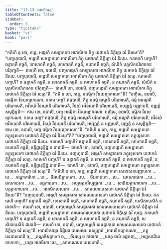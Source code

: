 ```yaml
---
title: "17.13 អាវាសិកវគ្គ"
tableOfContents: false
sidebar:
  order: 5
type: "tipitaka"
basket: "vi"
book: "pari"
---
```



<DynamicBreadcrumb />

<Division number="461" book="pari">

<Paragraph number="2164" book="pari">
“កតិហិ នុ ខោ, ភន្តេ, អង្គេហិ សមន្នាគតោ អាវាសិកោ ភិក្ខុ យថាភតំ និក្ខិត្តោ ឯវំ និរយេ”តិ?
</Paragraph>

<Paragraph number="2165" book="pari">
“បញ្ចហុបាលិ, អង្គេហិ សមន្នាគតោ អាវាសិកោ ភិក្ខុ យថាភតំ និក្ខិត្តោ ឯវំ និរយេ. កតមេហិ បញ្ចហិ? ឆន្ទាគតឹ គច្ឆតិ, ទោសាគតឹ គច្ឆតិ, មោហាគតឹ គច្ឆតិ, ភយាគតឹ គច្ឆតិ, សំឃិកំ បុគ្គលិកបរិភោគេន បរិភុញ្ជតិ—  ឥមេហិ ខោ, ឧបាលិ, បញ្ចហង្គេហិ សមន្នាគតោ អាវាសិកោ ភិក្ខុ យថាភតំ និក្ខិត្តោ ឯវំ និរយេ.
</Paragraph>

<Paragraph number="2166" book="pari">
បញ្ចហុបាលិ, អង្គេហិ សមន្នាគតោ អាវាសិកោ ភិក្ខុ យថាភតំ និក្ខិត្តោ ឯវំ សគ្គេ. កតមេហិ បញ្ចហិ? ន ឆន្ទាគតឹ គច្ឆតិ, ន ទោសាគតឹ គច្ឆតិ, ន មោហាគតឹ គច្ឆតិ, ន ភយាគតឹ គច្ឆតិ, សំឃិកំ ន បុគ្គលិកបរិភោគេន បរិភុញ្ជតិ—  ឥមេហិ ខោ, ឧបាលិ, បញ្ចហង្គេហិ សមន្នាគតោ អាវាសិកោ ភិក្ខុ យថាភតំ និក្ខិត្តោ ឯវំ សគ្គេ”តិ.
</Paragraph>

</Division>
<Division number="462" book="pari">

<Paragraph number="2167" book="pari">
“កតិ នុ ខោ, ភន្តេ, អធម្មិកា វិនយព្យាករណា”តិ?
</Paragraph>

<Paragraph number="2168" book="pari">
“បញ្ចិមេ, ឧបាលិ, អធម្មិកា វិនយព្យាករណា. កតមេ បញ្ច? ឥធុបាលិ, ភិក្ខុ អធម្មំ ធម្មោតិ បរិណាមេតិ, ធម្មំ អធម្មោតិ បរិណាមេតិ, អវិនយំ វិនយោតិ បរិណាមេតិ, វិនយំ អវិនយោតិ បរិណាមេតិ, អបញ្ញត្តំ បញ្ញាបេតិ, បញ្ញត្តំ សមុច្ឆិន្ទតិ—  ឥមេ ខោ, ឧបាលិ, បញ្ច អធម្មិកា វិនយព្យាករណា. បញ្ចិមេ, ឧបាលិ, ធម្មិកា វិនយព្យាករណា. កតមេ បញ្ច? ឥធុបាលិ, ភិក្ខុ អធម្មំ អធម្មោតិ បរិណាមេតិ, ធម្មំ ធម្មោតិ បរិណាមេតិ, អវិនយំ អវិនយោតិ បរិណាមេតិ, វិនយំ វិនយោតិ បរិណាមេតិ, អបញ្ញត្តំ ន បញ្ញបេតិ, បញ្ញត្តំ ន សមុច្ឆិន្ទតិ—  ឥមេ ខោ, ឧបាលិ, បញ្ច ធម្មិកា វិនយព្យាករណា”តិ.
</Paragraph>

</Division>
<Division number="463" book="pari">

<Paragraph number="2169" book="pari">
“កតិហិ នុ ខោ, ភន្តេ, អង្គេហិ សមន្នាគតោ ភត្តុទ្ទេសកោ យថាភតំ និក្ខិត្តោ ឯវំ និរយេ”តិ?
</Paragraph>

<Paragraph number="2170" book="pari">
“បញ្ចហុបាលិ, អង្គេហិ សមន្នាគតោ ភត្តុទ្ទេសកោ យថាភតំ និក្ខិត្តោ ឯវំ និរយេ. កតមេហិ បញ្ចហិ? ឆន្ទាគតឹ គច្ឆតិ, ទោសាគតឹ គច្ឆតិ, មោហាគតឹ គច្ឆតិ, ភយាគតឹ គច្ឆតិ, ឧទ្ទិដ្ឋានុទ្ទិដ្ឋំ ន ជានាតិ—  ឥមេហិ ខោ, ឧបាលិ, បញ្ចហង្គេហិ សមន្នាគតោ ភត្តុទ្ទេសកោ យថាភតំ និក្ខិត្តោ ឯវំ និរយេ.
</Paragraph>

<Paragraph number="2171" book="pari">
បញ្ចហុបាលិ, អង្គេហិ សមន្នាគតោ ភត្តុទ្ទេសកោ យថាភតំ និក្ខិត្តោ ឯវំ សគ្គេ. កតមេហិ បញ្ចហិ? ន ឆន្ទាគតឹ គច្ឆតិ, ន ទោសាគតឹ គច្ឆតិ, ន មោហាគតឹ គច្ឆតិ, ន ភយាគតឹ គច្ឆតិ, ឧទ្ទិដ្ឋានុទ្ទិដ្ឋំ ជានាតិ—  ឥមេហិ ខោ, ឧបាលិ, បញ្ចហង្គេហិ សមន្នាគតោ ភត្តុទ្ទេសកោ យថាភតំ និក្ខិត្តោ ឯវំ សគ្គេ”តិ.
</Paragraph>

</Division>
<Division number="464" book="pari">

<Paragraph number="2172" book="pari">
“កតិហិ នុ ខោ, ភន្តេ, អង្គេហិ សមន្នាគតោ សេនាសនបញ្ញាបកោ …បេ…  ភណ្ឌាគារិកោ …បេ…  ចីវរបដិគ្គាហកោ …បេ…  ចីវរភាជកោ …បេ…  យាគុភាជកោ …បេ…  ផលភាជកោ …បេ…  ខជ្ជភាជកោ …បេ…  អប្បមត្តកវិស្សជ្ជកោ …បេ…  សាដិយគ្គាហាបកោ …បេ…  បត្តគ្គាហាបកោ …បេ…  អារាមិកបេសកោ …បេ…  សាមណេរបេសកោ យថាភតំ និក្ខិត្តោ ឯវំ និរយេ”តិ?
</Paragraph>

<Paragraph number="2173" book="pari">
“បញ្ចហុបាលិ, អង្គេហិ សមន្នាគតោ សាមណេរបេសកោ យថាភតំ និក្ខិត្តោ ឯវំ និរយេ. កតមេហិ បញ្ចហិ? ឆន្ទាគតឹ គច្ឆតិ, ទោសាគតឹ គច្ឆតិ, មោហាគតឹ គច្ឆតិ, ភយាគតឹ គច្ឆតិ, បេសិតាបេសិតំ ន ជានាតិ—  ឥមេហិ ខោ, ឧបាលិ, បញ្ចហង្គេហិ សមន្នាគតោ សាមណេរបេសកោ យថាភតំ និក្ខិត្តោ ឯវំ និរយេ. បញ្ចហុបាលិ, អង្គេហិ សមន្នាគតោ សាមណេរបេសកោ យថាភតំ និក្ខិត្តោ ឯវំ សគ្គេ. កតមេហិ បញ្ចហិ? ន ឆន្ទាគតឹ គច្ឆតិ, ន ទោសាគតឹ គច្ឆតិ, ន មោហាគតឹ គច្ឆតិ, ន ភយាគតឹ គច្ឆតិ, បេសិតាបេសិតំ ជានាតិ—  ឥមេហិ ខោ, ឧបាលិ, បញ្ចហង្គេហិ សមន្នាគតោ សាមណេរបេសកោ យថាភតំ និក្ខិត្តោ ឯវំ សគ្គេ”តិ.

</Paragraph>
</Division>

<Paragraph number="2174" type="center" book="pari">
អាវាសិកវគ្គោ និដ្ឋិតោ តេរសមោ.



</Paragraph>

<Paragraph number="2175" type="center" book="pari">
តស្សុទ្ទានំ


</Paragraph>

<Paragraph number="2176" type="verses" book="pari">
_អាវាសិកព្យាករណា,_  
_ភត្តុសេនាសនានិ ច;_  
_ភណ្ឌចីវរគ្គាហោ ច,_  
_ចីវរស្ស ច ភាជកោ._  

</Paragraph>

<Paragraph number="2177" type="verses" book="pari">
_យាគុ ផលំ ខជ្ជកញ្ច,_  
_អប្បសាដិយគាហកោ;_  
_បត្តោ អារាមិកោ ចេវ,_  
_សាមណេរេន បេសកោតិ._
</Paragraph>